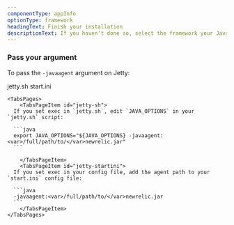 ```yaml
---
componentType: appInfo
optionType: framework 
headingText: Finish your installation
descriptionText: If you haven’t done so, select the framework your Java app is using.
---
```


### Pass your argument

To pass the `-javaagent` argument on Jetty:

<Tabs>
	<TabsBar>
		<TabsBarItem id="jetty-sh">jetty.sh</TabsBarItem>
		<TabsBarItem id="jetty-startini">start.ini</TabsBarItem>
	</TabsBar>

	<TabsPages>
		<TabsPageItem id="jetty-sh">
      If you set exec in `jetty.sh`, edit `JAVA_OPTIONS` in your `jetty.sh` script:

      ```java
      export JAVA_OPTIONS="${JAVA_OPTIONS} -javaagent:<var>/full/path/to/</var>newrelic.jar"
      ```

		</TabsPageItem>
		<TabsPageItem id="jetty-startini">
      If you set exec in your config file, add the agent path to your `start.ini` config file:

      ```java
      -javaagent:<var>/full/path/to/</var>newrelic.jar
      ```
		</TabsPageItem>
	</TabsPages>
</Tabs>
